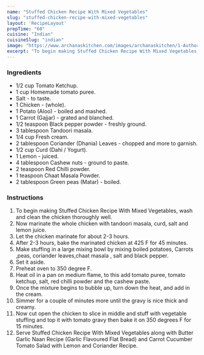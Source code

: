 ---
name: "Stuffed Chicken Recipe With Mixed Vegetables"
slug: "stuffed-chicken-recipe-with-mixed-vegetables"
layout: 'RecipeLayout'
prepTime: "60"
cuisine: "Indian"
cuisineSlug: "indian"
image: "https://www.archanaskitchen.com/images/archanaskitchen/1-Author/Sadafabbasi79-yahoo.com/stuffed-chicken-recipe-with-mixed-vegetables.JPG"
excerpt: "To begin making Stuffed Chicken Recipe With Mixed Vegetables, wash and clean the chicken thoroughly well"
---

### Ingredients

- 1/2 cup Tomato Ketchup.
- 1 cup Homemade tomato puree.
- Salt - to taste.
- 1 Chicken - (whole).
- 1 Potato (Aloo) - boiled and mashed.
- 1 Carrot (Gajjar) - grated and blanched.
- 1/2 teaspoon Black pepper powder - freshly ground.
- 3 tablespoon Tandoori masala.
- 1/4 cup Fresh cream.
- 2 tablespoon Coriander (Dhania) Leaves - chopped and more to garnish.
- 1/2 cup Curd (Dahi / Yogurt).
- 1 Lemon - juiced.
- 4 tablespoon Cashew nuts - ground to paste.
- 2 teaspoon Red Chilli powder.
- 1 teaspoon Chaat Masala Powder.
- 2 tablespoon Green peas (Matar) - boiled.

### Instructions

1. To begin making Stuffed Chicken Recipe With Mixed Vegetables, wash and clean the chicken thoroughly well.
1. Now marinate the whole chicken with tandoori masala, curd, salt and lemon juice.
1. Let the chicken marinate for about 2-3 hours.
1. After 2-3 hours, bake the marinated chicken at 425 F for 45 minutes.
1. Make stuffing in a large mixing bowl by mixing boiled potatoes, Carrots ,peas, coriander leaves,chaat masala , salt and black pepper.
1. Set it aside.
1. Preheat oven to 350 degree F.
1. Heat oil in a pan on medium flame, to this add tomato puree, tomato ketchup, salt, red chilli powder and the cashew paste.
1. Once the mixture begins to bubble up, turn down the heat, and add in the cream.
1. Simmer for a couple of minutes more until the gravy is nice thick and creamy.
1. Now cut open the chicken to slice in middle and stuff with vegetable stuffing and top it with tomato gravy then bake it on 350 degrees F for 15 minutes.
1. Serve Stuffed Chicken Recipe With Mixed Vegetables along with Butter Garlic Naan Recipe (Garlic Flavoured Flat Bread) and Carrot Cucumber Tomato Salad with Lemon and Coriander Recipe.
